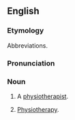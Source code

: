 ==English==
===Etymology===
Abbreviations.

===Pronunciation===
{{IPA|/ˈfɪzɪəʊ/}}

===Noun===
{{en-noun}}

# {{colloquial}} A [[physiotherapist]].
# {{context|colloquial|uncountable}} [[physiotherapy|Physiotherapy]].